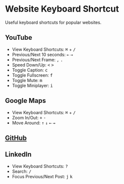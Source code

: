 # Website Keyboard Shortcut

Useful keyboard shortcuts for popular websites.

## YouTube

- View Keyboard Shortcuts: <kbd>⌘</kbd> + <kbd>/</kbd>
- Previous/Next 10 seconds: <kbd>←</kbd> <kbd>→</kbd>
- Previous/Next Frame: <kbd>,</kbd> <kbd>.</kbd>
- Speed Down/Up: <kbd>&lt;</kbd> <kbd>&gt;</kbd>
- Toggle Caption: <kbd>c</kbd>
- Toggle Fullscreen: <kbd>f</kbd>
- Toggle Mute: <kbd>m</kbd>
- Toggle Miniplayer: <kbd>i</kbd>

## Google Maps

- View Keyboard Shortcuts: <kbd>⌘</kbd> + <kbd>/</kbd>
- Zoom In/Out: <kbd>+</kbd> <kbd>-</kbd>
- Move Around: <kbd>↑</kbd> <kbd>↓</kbd> <kbd>←</kbd> <kbd>→</kbd>

## [GitHub](https://docs.github.com/en/get-started/accessibility/github-command-palette)

## LinkedIn

- View Keyboard Shortcuts: <kbd>?</kbd>
- Search: <kbd>/</kbd>
- Focus Previous/Next Post: <kbd>j</kbd> <kbd>k</kbd>
